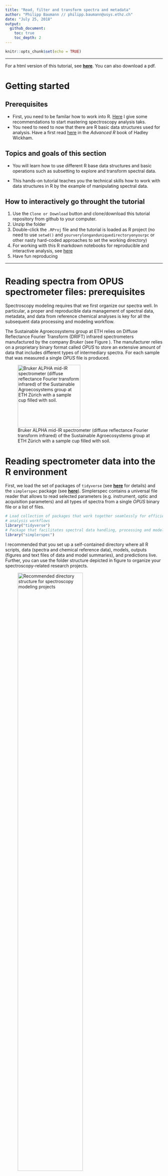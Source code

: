 ```yaml
---
title: "Read, filter and transform spectra and metadata"
author: "Philipp Baumann // philipp.baumann@usys.ethz.ch"
date: "July 25, 2018"
output:
  github_document:
    toc: true
    toc_depth: 2
---
```


```r
knitr::opts_chunk$set(echo = TRUE)
```

---

For a html version of this tutorial, see [**here**](). You can also download a pdf.

# Getting started  

## Prerequisites

* First, you need to be familar how to work into R.
  [Here](https://github.com/philipp-baumann/simplerspec-teaching/blob/master/00_R-basics-spectro.md) 
  I give some recommendations to start mastering spectroscopy analysis taks.
* You need to need to now that there are R basic data structures used for 
  analysis. Have a first read [here](http://adv-r.had.co.nz/Data-structures.html)
  in the *Advanced R* book of Hadley Wickham. 

## Topics and goals of this section

* You will learn how to use different R base data structures and basic
  operations such as subsetting to explore and transform spectral data.
  
* This hands-on tutorial teaches you the technical skills how to work with data
  structures in R by the example of manipulating spectral data.
  
## How to interactively go throught the tutorial

1. Use the `Clone or Download` button and clone/download this tutorial
repository from github to your computer.
2. Unzip the folder
3. Double-click the `.RProj` file and the tutorial is loaded as R project
   (no need to use `setwd()` and `yourverylonganduniquedirectoryonyourpc` or
   other nasty hard-coded approaches to set the working directory)
4. For working with this R markdown notebooks for reproducible and interactive
   analysis, see [here](https://rmarkdown.rstudio.com/index.html)
5. Have fun reproducing

  
---
  
# Reading spectra from OPUS spectrometer files: prerequisites

Spectroscopy modeling requires that we first organize our spectra well. 
In particular, a proper and reproducible data management of spectral data,
metadata, and data from reference chemical analyses is key for all the 
subsequent data processing and modeling workflow.

The Sustainable Agroecosystems group at ETH relies on Diffuse Reflectance
Fourier Transform (DRIFT) infrared spectrometers manufactured by the company
*Bruker* (see Figure \ref{alpha_eth}). The manufacturer relies on a proprietary
binary format called *OPUS* to store an extensive amount of data that includes
different types of intermediary spectra. For each sample that was measured a 
single *OPUS* file is produced.

![Bruker ALPHA mid-IR spectrometer (diffuse reflectance Fourier transform infrared) of the Sustainable Agroecosystems group at ETH Zürich with a sample cup filled with soil. \label{alpha_eth}](figures/alpha_eth.jpg){width=200px}


# Reading spectrometer data into the R environment

First, we load the set of packages of `tidyverse` (see
[**here**](http://tidyverse.org/) for details) and the `simplerspec` package
(see [**here**](https://github.com/philipp-baumann/simplerspec/)). Simplerspec
contains a universal file reader that allows to  read selected parameters (e.g.
instrument, optic and acquisition parameters) and all types of spectra from a
single *OPUS* binary file or a list of files.

```r
# Load collection of packages that work together seamlessly for efficient
# analysis workflows
library("tidyverse")
# Package that facilitates spectral data handling, processing and modeling
library("simplerspec")
```

I recommended that you set up a self-contained directory where all R scripts,
data (spectra and chemical reference data), models, outputs (figures and text
files of data and model summaries), and predictions live. Further, you
can use the folder structure depicted in figure \ref{project_structure}
to organize your spectroscopy-related research projects.


![Recommended directory structure for spectroscopy modeling projects
\label{project_structure}](figures/project_folder_structure.png){width=70%}

When you have spectra that cover separate experiments and/or different locations
and times, you might prefer to organize your spectra as sub-folders within
`data/spectra`. This hands-on is based on spectral data that were used 
to build and evaluate the YAMSYS spectroscopy reference models. Besides these
reference spectra measured with a Bruker ALPHA mid-IR spectrometer at the 
Sustainable Agroecosystems group at ETH Zürich, there are other spectra that
have been acquired to test different questions such as spectrometer
cross-comparisons. Therefore, other comparison spectra are in separate paths,
e.g.  `data/spectra/soilspec_eth_bin`.

In the Figure below you can see a file explorer screenshot showing
*OPUS* files of three replicate scans for each of the first three reference soil
samples. *OPUS* have the extension `.n` where `n` represents an integer of
repeated sample measurements starting from 0.

![Screenshot showing replicate scans of first three samples reading example.
\label{spectra_files}](figures/spectra_files_to_read.png){width=400px}

We aim to read all the reference spectra contained within this folder. First, we
get the full path names of the file names, which we subsequently assign to the
object `files`:

```r
# Extract data from OPUS binary files; list of file paths
files <- list.files("data/spectra", full.names = TRUE)
```

Note that you need to set the `full.names` argument to `TRUE` (default is
`FALSE` to get the path of all *OPUS* spectra files contained within the target
directory, otherwise R will not be able to find the files when using the
universal `simplerspec` *OPUS* reader. 

You can compactly display the internal structure of the `files` object:

```r
str(files)
```

The object `files` has the data structure *atomic vector*. *Atomic vectors*
have six possible basic (*atomic*) vector types. These are *logical*, *integer*,
*real*, *complex*, *string* (or *character*) and *raw*. Vector types can be
returned by the R base function `typeof(x)`, which returns the type or internal
storage mode an object `x`. For the `files` object it is

```r
# Check type of files object
typeof(files)
```

We get the length of the vector or the number of elements by

```r
# How many files are listed to read? length of vector
length(files)
```

Base R has subsetting operations that allow you to extract pieces of data
structures you are interested in. One of the three base subsetting operators is
`[`.

We subset the character vector `files` as follows:

```r
# Use character subsetting to return the first element
# Subsetting can be seen as complement to str()
# (1) Subsetting with positive integers (position)
files[1:3]
# (2) Subsetting with negative integers (remove values)
head(files[-c(1:3)], n = 5L) # show only first 5 values
# The first three elements of the character vector are removed
```

## Spectral measurement data

Bruker FTIR spectrometers produce binary files in the OPUS format that can
contain different types of spectra and many parameters such as instrument type
and settings that were used at the time of data acquisition and internal
processing (e.g. Fourier transform operations). Basically, the entire set of
*Setup Measurement Parameters*, selected spectra, supplementary metadata such as
the time of measurement are written into *OPUS* binary files. In contrast to
simple text files that contain only plain text with a defined character
encoding, binary files can contain any type of data represented as sequences of
bytes (a single byte is sequence of 8 bits and 1 bit either represents 0 or 1).

Figure \ref{fig_instr_par} shows graphical representation from the *OPUS* viewer
software to get familiarize with types of parameters *OPUS* files may contain.

![Instrument parameters during sample measurement shown for an example YAMSYS
soil reference spectroscopy sample. Spectra and parameters can be shown by the
dialogue *Window* > *New Report Window* within the OPUS viewer software.
\label{fig_instr_par}](figures/opus_instrument_parameters_crop.png){width=65%}

You can download the *OPUS viewer* software from [**this Bruker
webpage**](https://www.bruker.com/products/infrared-near-infrared-and-raman-spectroscopy/opus-spectroscopy-software/downloads/opus-downloads.html)
for free. However, Bruker only provides a Windows version and the free version
is limited to visualize only final spectra. The remaining spectral blocks can be
checked choosing the menu *Window* > *New Report Window* and opening *OPUS* by
the menu *File* > *Load File*.

The types of spectra and associated data parameters that are saved after a
single measurement depend on the options that are selected in the *OPUS*
software. For data acquisition, the values under the tab *Advanced* of the
*Setup Measurement Parameters* menu window in the *OPUS* software.

Depending on the standard of a binary file, different regions in a file can be
interpreted differently by a program. For example, some information at some
block positions need to be interpreted as a certain type of number
representation whereas others are text. Hence, the interpretation of different
bit positions in the file requires either a priori knowledge provided by some
file specifications or extensive reverse-engineering.

Instead of sharing the full binary file specification, Bruker ships the *OPUS*
macro programming language or Microsoft Visual Basic scripts for automated data
acquisition and processing. However, this approaches are very inflexible and not
transparent, and therefore not reproducible. Hence, the idea of implementing
a file reader that is integrated in the R statistical programming environment
was targeted first in the `soil.spec` R package created by Andrew Sila (ICRAF,
Nairobi), Tomislav Hengl (ISRIC -- World Soil Information) and Thomas
Terhoeven-Urselmans (former member of ICRAF, Nairobi). `soil.spec` was created
based on the African Soil Information Services (AfSIS) project (see [here for
more information](http://africasoils.net/)). Because this reader worked only
when applying a restricted set of settings and procedures in OPUS, the idea came
up to modify and extend the previously mentioned `soil.spec::read.opus()`
function. This restriction is mainly due to the fact that positions where
spectra occur are not fixed and there is no evident accessible information about
the sequence of spectra and data parameters and the type of present spectra.
Therefore, I have been working extensively on a universal Bruker OPUS format
file reader that can correctly assign and read out different spectra types from
any type of Bruker FTIR spectrometer with different blocks saved and with and
without atmospheric compensation.

Simplerspec comes with reader function written in R, that is intended to be a
universal Bruker OPUS file reader that extract spectra and key metadata from
files. Usually, one is mostly interested to extract the final absorbance spectra
(shown as `AB` in the *OPUS viewer* software).

## Read the spectral data (OPUS files) as list into R

```r
## Register parallel backend for using multiple cores

# Allows to tune the models using parallel processing (e.g. use all available
# cores of a CPU); caret package automatically detects the registered backend
library("doParallel")
# Make a cluster with all possible threads (more than physical cores)
cl <- makeCluster(detectCores())
# Register backend
registerDoParallel(cl)
# Return number of parallel workers
getDoParWorkers() # 8 threads on MacBook Pro (Retina, 15-inch, Mid 2015);
# Quadcore processor

# Read spectra and metadata of all binary OPUS files into a list
spc_list <- read_opus_univ(fnames = files, extract = c("spc"), parallel = TRUE)
```

## Use R functions to gain an overview of the spectral data

The extracted spectra and metadata data are within a list. A list is a very
flexible R data structure that can contain any other type of R objects. You can
think of lists as containers that help to save and transform objects. Lists can
contain hierarchically nested elements, e.g. a list can contain lists. In this
case, the list contains the following elements:

```r
# Return the names of a list; names() returns a character vector
# of the elemelement names and `[` extracts the first 10 names
names(spc_list)[1:10]
# The names from the spectral data list are identical to the
# files that were read (file names without path of folder where data
# are contained)
files[1:10]
```

**List subsetting/extraction of components:** Lists can be subsetted similar to
atomic vectors by the `[` and `[[` operators. The most important difference is
that `[` returns a list (sub-list of list) and `[[` returns the content of a
single component of the list (note that a single components can still contain
sub-lists). Based on the `[` operator we can extract spectra and metadata from a
single replicate measurement of a sample:

```r
# Display structure
str(spc_list["BF_lo_01_soil_cal.0"])
```

The above code extracts a list with one element that is named
`BF_lo_01_soil_cal.0`, whereas using `[[` shows the content of the subsetted
list and the name is not shown anymore. The content contains again 9 elements,
as `str()` reveals:

```r
str(spc_list[["BF_lo_01_soil_cal.0"]])
```

```r
head(spc_list[["BF_lo_01_soil_cal.0"]][["wavenumbers"]])
```


Using the function `ls()` returns a vector of character strings giving the
names of the list:

```r
# Show names of first hierarchy of list
ls(spc_list[["BF_lo_01_soil_cal.0"]])
```

To extract nested elements from a list, you can repeatedly apply subsetting
operators. Besides using name subsetting for named data structures that contain
a name attribute you can also use integers as index or logical vectors (TRUE and
FALSE).

```r
names(spc_list["BF_lo_01_soil_cal.0"]) # subset by name of first element
# subset by integer index, result is identical
names(spc_list[1]) == names(spc_list["BF_lo_01_soil_cal.0"])
```

For logical subsetting we create a new vector containing TRUE or FALSE that is
of same length as the spectra list `spc_list`. Usually logical type vectors are
returned when testing conditions using binary operators that allow the
comparison of values in atomic vectors (see R help for *relational operators* by
entering `?Comparision` in the R console; e.g. `<`, `>`, `==`). Here, we create
a logical vector `logical_subset` manually in order to illustrate that
subsetting also works with vectors of type logical:

```r
# repeat FALSE length(spc_list) times
logical_subset <- rep(FALSE, length(spc_list))


# Print subsetting vector
logical_subset
# Check type
typeof(logical_subset)
```

Subsetting and assignment can be combined to replace the third
element with `FALSE`:

```r
# Replace the 3rd element with TRUE; use subsetting and assignment
logical_subset[3] <- TRUE
```

Subsequently, we can use the newly created logical vector for subsetting
the spectral data list

```r
# Extract list with `[`; use str() to show a compact output that
# is nicely printed
str(spc_list[logical_subset]) # Returns positions that are TRUE, element 3
```


We can also test if the spectral list contains certain characters in the file
name by using pattern matching functions. If one has used the string `"_tb_"` as
part of the sample identifier to specify the sampling region in the file names,
we might be interested in selecting only spectra and metadata of these region
(`"_tb_"` stands for the site Tieningboué in Côte d'Ivoire for YAMSYS
spectroscopy reference samples).

```r
# Samples from site abbreviation "tb" (Tieningboué)
contains_tb <- grepl(pattern = "tb", x = names(spc_list))
# Show names of spectral data list elements that are returned by
# looking for "CI"
names(spc_list[contains_tb])
```

As the above example illustrates, only spectral data from files
containing the string `"tb"` are selected.


## data.table data frames for storing spectral data

Data frames are one of the basic R data structures.

When first reading spectral data from binary OPUS files, simplerspec returns
`̀data.tables`s of final spectra (`AB` block in OPUS viewer software).

```r
# Extract spectrum from file "BF_lo_01_soil_cal.0"
# and get overview of the data structure
str(spc_list[["BF_lo_01_soil_cal.0"]][["spc"]])
```

You can test if the above output has the class `data.frame` with

```r
is.data.frame(spc_list[["BF_lo_01_soil_cal.0"]][["spc"]])
```

As the output `TRUE` indicates, the selected spectrum from the list is a
data frame.

You can get the number of rows and columns of a data.table by

```r
# Assign data.table to object
spc_dt <- spc_list[["BF_lo_01_soil_cal.0"]][["spc"]]
nrow(spc_dt)
ncol(spc_dt)
```

The spectral data.table within the file `"BF_lo_01_soil_cal.0"` has 
`r nrow(spc_dt)` rows and `r ncol(spc_dt)` columns. The columns correspond to 
wavenumber variables.

Data frames have a `dimnames` attribute that names columns and
rows:

```r
# Show row name and only first and last 10 column names
rownames(spc_dt)
idx_firstandlast10 <- c(1:10, seq(from = ncol(spc_dt) - 10, ncol(spc_dt), 1))
colnames(spc_dt)[idx_firstandlast10]
```

You can also get dimension names in list form
```r
# Show row and column names as list
str(dimnames(spc_dt))
```

**Subsetting data frames :** Data frame subsetting operations allow you to 
extract parts of values stored within a data frame that you are interested in. 
The basic syntax is that you can use `[` and supply a 1D index for both rows and
columns, separated by a comma. Blank subsetting without an index value keeps all
rows or columns:

```r
# Show columns 2, 3 and 6
spc_dt[, c(2, 3, 6)]
```

The first index before the comma is the row index and the second the column
index. Omitting the row index shows all rows. In the case of data.table `spc_dt`
there is only one row. For exemplifying the subsetting behavior of matrices
we can duplicate the data.table `spc_dt` and copy the same content into a second
row using `rbind()`, which is a generic function to combine objects by rows
(equivalent for columns is `cbind()`):


```r
spc_dt2 <- rbind(spc_dt, spc_dt)
# Check dimensions
dim(spc_dt2)
```

Now we can e.g. replace the first value in the second row by first selecting the
value in the second row of the first column by 1 and then assigning the number 1
to it. This will modify the value at the selection position in the previous
data frame in place.

```r
spc_dt2[2, 1] # extract 2nd row and first column
# Subset and modify by assignment
spc_dt2[2, 1] <- 1
# Check if value at selected position has been replaced
spc_dt2[2, 1]
```

The above code shows that the selected value has been correctly replaced. It is
also possible to only show the first row of `spc_dt2`, by leaving the column
index empty:

```r
head(spc_dt[1, ]) # Show only first 10 values (default of head())
```

The first column of the first row has still the value `r spc_dt[1, 1]`.

```r
# Check if dimnames attribute is present
str(attributes(spc_dt))
```

We can e.g. also select the first column by its name, which is commonly known in
R as **name subsetting**

```r
spc_dt[, "3997.4"] # Select first column with wavenumber variable "3997.4"
spc_dt[, "3997.4"] == spc_dt[, 1] # both are equivalent
```


## Advantages of lists

**Applying the same function to all elements of a list:** Lists are data 
structures that allow to store complex, hierarchical objects. Lists are
fundamental units when applying functions on each elements using apply family
functions. Apply family functions are a specific type of *functionals* that take
functions and other objects as input and return lists or atomic vectors. Note
that lists are also vectors. Functionals are an elegant way to solve common data
manipulation tasks. A often used functional is `lapply()`. The functional
`lapply(X, FUN, ...)` applies a function `FUN` to each of the corresponding
elements of `X` and returns the result as a list of the same length as its input
`X`. The argument `...` can be other arguments passed to the function.  Let us
explore the behavior of `lapply()` on a simple example. A list shall contain
three different the numeric vectors named `"a"`, `"b"`, and `"c"`.

```r
x <- list(
  "a" = 1:10,
  "b" = c(0.5, 2.3, 5),
  "c" = seq(0.1, 1, 0.1)
)
x
```

We can simply calculate the mean value for all the elements (vectors) in the
list `x` by using `lapply()`:

```r
lapply(x, mean) # First argument is X, second is FUN;
# you can also supply arguments explicitly with lapply(X = x, FUN = mean)
```

As you can see, the mean value is computed for the elements `'a`, `'b'`, and
`'c'` and returned as list.

We can also remove the hierarchy from the list and returning it as named numeric
vector using `unlist()`. `unlist()` concatenates all elements of all components
into a single vector:

```r
mean_v <- unlist(lapply(x, mean))
str(mean_v)
```



# Session info

```r
sessionInfo()
```







